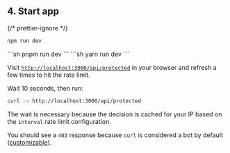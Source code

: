
## 4. Start app

{/* prettier-ignore */}
<SelectableContent client:load syncKey="packageManager">
<Fragment slot="npm" slotIdx="1">
```sh
npm run dev
```
</Fragment>
<Fragment slot="pnpm" slotIdx="2">
```sh
pnpm run dev
```
</Fragment>
<Fragment slot="yarn" slotIdx="3">
```sh
yarn run dev
```
</Fragment>
</SelectableContent>

Visit [`http://localhost:3000/api/protected`](http://localhost:3000/api/protected) in
your browser and refresh a few times to hit the rate limit.

Wait 10 seconds, then run:

```sh
curl -v http://localhost:3000/api/protected
```

The wait is necessary because the decision is cached for your IP based on the
`interval` rate limit configuration.

You should see a `403` response because `curl` is considered a bot by default
([customizable](/bot-protection/identifying-bots)).
